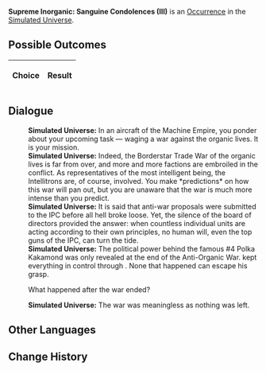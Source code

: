 {{Simulated Universe Event Infobox
|title         = Supreme Inorganic: Sanguine Condolences (III)
|image         = Trailblaze Secret 12.png
|type          =
|domains_su    = 
|domains_ext   = 
|domains_swarm = 
|domains_gng   = 
|requirements  =
|prev          = {{tx}}
|next          = {{tx}}
|indexRewards  =
|characters    = 
}}
'''Supreme Inorganic: Sanguine Condolences (III)''' is an [[Simulated Universe/Occurrence|Occurrence]] in the [[Simulated Universe]].

==Possible Outcomes==
{| class="article-table"
!Choice
!Result

|}

<!--
==Gameplay Notes==

-->
==Dialogue==
{{Dialogue Start}}
:'''Simulated Universe:''' In an aircraft of the Machine Empire, you ponder about your upcoming task &mdash; waging a war against the organic lives. It is your mission.
:'''Simulated Universe:''' Indeed, the Borderstar Trade War of the organic lives is far from over, and more and more factions are embroiled in the conflict. As representatives of the most intelligent being, the Intellitrons are, of course, involved. You make *predictions* on how this war will pan out, but you are unaware that the war is much more intense than you predict.
:'''Simulated Universe:''' It is said that anti-war proposals were submitted to the IPC before all hell broke loose. Yet, the silence of the board of directors provided the answer: when countless individual units are acting according to their own principles, no human will, even the top guns of the IPC, can turn the tide.
:'''Simulated Universe:''' The political power behind the famous #4 Polka Kakamond was only revealed at the end of the Anti-Organic War. {{Color|Keyword|Dongfang Qixing}} kept everything in control through {{Color|Keyword|omens}}. None that happened can escape his grasp.
:{{DIcon|Arrow}} What happened after the war ended?
:'''Simulated Universe:''' The war was meaningless as nothing was left.
{{Dialogue End}}

==Other Languages==
{{Other Languages
|en   = Supreme Inorganic: Sanguine Condolences (III)
|zhs  = 极致无机：「血色吊唁」•其三
|zht  = 極致無機：「血色弔唁」•其三
|ja   = {{Rubi|無機|むき}}の{{Rubi|極致|きょくち}}：「{{Rubi|血色|ちいろ}}の{{Rubi|弔|とむら}}い」・その3
|ko   = 궁극의 무기: 「핏빛 조의」•3
|es   = Inorgánico supremo: condolencias rojizas III
|fr   = Suprématie inorganique : Condoléances écarlates (III)
|ru   = Высший неорганик: Багровые соболезнования III
|th   = อินทรีย์ขั้นสุด: "การไว้อาลัยสีโลหิต" (3)
|vi   = Vô Cơ Tối Cao: Lời Chia Buồn Đẫm Máu 3
|de   = Anorganische Höchststufe: Blutrotes Beileid (III)
|id   = Non-organik Maksimal: "Penghormatan Merah Darah" (3)
|pt   = Inorgânico Supremo: Condolências Sanguíneas (III)
}}

==Change History==
{{Change History|1.6}}
